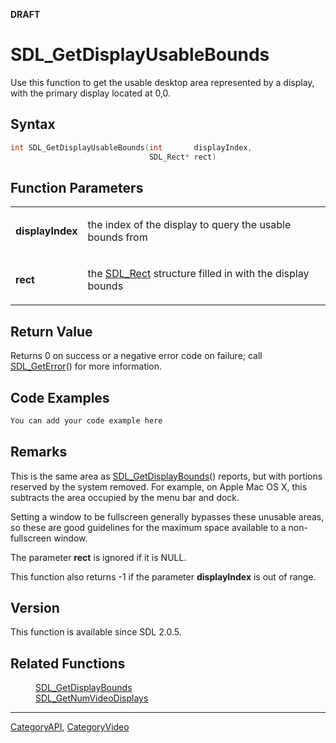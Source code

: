 <span color="red">'''DRAFT'''</span>

<!-- #You will need to remove the line #acl All:read above in order to be able to save the new page.  Do not remove any other content above this comment.  You may delete this comment before you save. -->

<!-- #*^*^*^*^*See http://wiki.libsdl.org/moin.cgi/SGFunctions for details on editing this page*^*^*^*^* -->


= SDL_GetDisplayUsableBounds =
Use this function to get the usable desktop area represented by a display, with the primary display located at 0,0.




== Syntax ==
<syntaxhighlight lang='c++'>
int SDL_GetDisplayUsableBounds(int       displayIndex,
                               SDL_Rect* rect)
</syntaxhighlight>


== Function Parameters ==
{|
|'''displayIndex'''
|the index of the display to query the usable bounds from
|-
|'''rect'''
|the [[SDL_Rect]] structure filled in with the display bounds
|}


== Return Value ==
Returns 0 on success or a negative error code on failure; call [[SDL_GetError]]() for more information.


== Code Examples ==
<syntaxhighlight lang='c++'>
You can add your code example here
</syntaxhighlight>

<!-- #Leave this section as-is unless you have a code example to put in.  In that case, replace You can add your code example here with your code example following the Style Guide instructions.  Leave the rest of the markup alone and delete this comment. -->


== Remarks ==
This is the same area as [[SDL_GetDisplayBounds]]() reports, but with portions reserved by the system removed. For example, on Apple Mac OS X, this subtracts the area occupied by the menu bar and dock.

Setting a window to be fullscreen generally bypasses these unusable areas, so these are good guidelines for the maximum space available to a non-fullscreen window.

The parameter '''rect''' is ignored if it is NULL.

This function also returns -1 if the parameter '''displayIndex''' is out of range.


== Version ==
This function is available since SDL 2.0.5.


== Related Functions ==
:[[SDL_GetDisplayBounds]]
:[[SDL_GetNumVideoDisplays]]
<!-- #Remove this section if empty -->

----
[[CategoryAPI]], [[CategoryVideo]]
<!-- #See the Style Guide for instructions on editing the footer. -->
